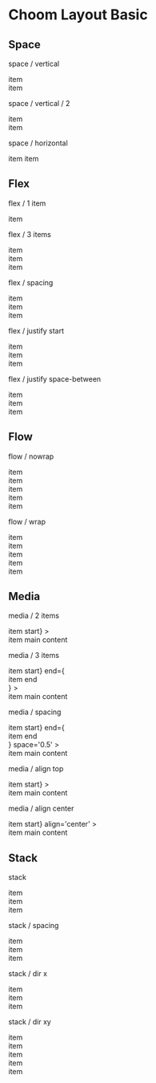


<Meta title="Choom Layout Basic" />

<style>{`
  section.s {
    padding: 2rem;
    margin: 1rem 0 2rem;
    border: 1px solid #ccc;
    border-radius: 0.25rem;
  }

  section.c {
    height: 20rem;
    border: 1px dashed #ccc;
    border-radius: 0.25rem;
  }

  span.x,
  div.x {
    padding: 1.5rem 3rem;
    background: #666;
    color: #fff;
    border-radius: 0.25rem;
  }

  span.x {
    display: inline-flex;
  }

  h2 { 
    border: none !important;
   }
`}</style>

# Choom Layout Basic


## Space

<section className="s">
  <p>space / vertical</p>
  <div className='x'>item</div>
  <Space />
  <div className='x'>item</div>

  <p>space / vertical / 2</p>
  <div className='x'>item</div>
  <Space size="2" />
  <div className='x'>item</div>

  <p>space / horizontal</p>
  <span className='x'>item</span>
  <Space dir="x" display="inline-flex" />
  <span className='x'>item</span>
</section>


## Flex

<section className="s">
  <p>flex / 1 item</p>
  <Flex>
    <div className='x'>item</div>
  </Flex>

  <p>flex / 3 items</p>
  <Flex>
    <div className='x'>item</div>
    <div className='x'>item</div>
    <div className='x'>item</div>
  </Flex>

  <p>flex / spacing</p>
  <Flex space='0.5'>
    <div className='x'>item</div>
    <div className='x'>item</div>
    <div className='x'>item</div>
  </Flex>

  <p>flex / justify start </p>
  <Flex justify='start'>
    <div className='x'>item</div>
    <div className='x'>item</div>
    <div className='x'>item</div>
  </Flex>

  <p>flex / justify space-between </p>
  <Flex justify='space-between'>
    <div className='x'>item</div>
    <div className='x'>item</div>
    <div className='x'>item</div>
  </Flex>
</section>


## Flow

<section className="s">
  <p>flow / nowrap</p>
  <Flow justify='start'>
    <div className='x'>item</div>
    <div className='x'>item</div>
    <div className='x'>item</div>
    <div className='x'>item</div>
    <div className='x'>item</div>
  </Flow>

  <p>flow / wrap</p>
  <Flow justify='start' wrap>
    <div className='x'>item</div>
    <div className='x'>item</div>
    <div className='x'>item</div>
    <div className='x'>item</div>
    <div className='x'>item</div>
  </Flow>
</section>


## Media

<section className="s">
  <p>media / 2 items</p>
  <Media
    start={<div className='x'>item start</div>}
  >
    <div className='x'>item main content</div>
  </Media>

  <p>media / 3 items</p>
  <Media
    start={<div className='x'>item start</div>}
    end={<div className='x'>item end</div>}
  >
    <div className='x'>item main content</div>
  </Media>

  <p>media / spacing</p>
  <Media
    start={<div className='x'>item start</div>}
    end={<div className='x'>item end</div>}
    space='0.5'
  >
    <div className='x'>item main content</div>
  </Media>

  <p>media / align top</p>
  <Media
    start={<div className='x' style={{ padding: '1rem' }}>item start</div>}
  >
    <div className='x'>item main content</div>
  </Media>

  <p>media / align center</p>
  <Media
    start={<div className='x' style={{ padding: '1rem' }}>item start</div>}
    align='center'
  >
    <div className='x'>item main content</div>
  </Media>
</section>


## Stack

<section className="s">
  <p>stack</p>
  <Stack>
    <div className='x'>item</div>
    <div className='x'>item</div>
    <div className='x'>item</div>
  </Stack>

  <p>stack / spacing</p>
  <Stack space='0.5'>
    <div className='x'>item</div>
    <div className='x'>item</div>
    <div className='x'>item</div>
  </Stack>

  <p>stack / dir x</p>
  <Stack dir='x'>
    <div className='x' style={{ display: 'inline-block' }}>item</div>
    <div className='x' style={{ display: 'inline-block' }}>item</div>
    <div className='x' style={{ display: 'inline-block' }}>item</div>
  </Stack>

  <p>stack / dir xy</p>
  <Stack dir='xy'>
    <div className='x' style={{ display: 'inline-block' }}>item</div>
    <div className='x' style={{ display: 'inline-block' }}>item</div>
    <div className='x' style={{ display: 'inline-block' }}>item</div>
    <div className='x' style={{ display: 'inline-block' }}>item</div>
    <div className='x' style={{ display: 'inline-block' }}>item</div>
  </Stack>
</section>
